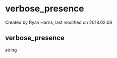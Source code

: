 
# verbose_presence 

 Created by  Ryan Harris, last modified on 2018.02.08

## verbose_presence

string


